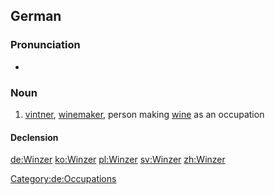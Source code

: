 ==German==
{{slim-wikipedia|lang=de}}

===Pronunciation===
* {{IPA|/ˈvɪntsɐ/|lang=de}}

===Noun===
{{de-noun|g=m|Winzers|Winzer|f=Winzerin}}

# [[vintner]], [[winemaker]], person making [[wine]] as an occupation

====Declension====
{{de-noun-m|s}}

[[Category:de:Occupations]]

[[de:Winzer]]
[[ko:Winzer]]
[[pl:Winzer]]
[[sv:Winzer]]
[[zh:Winzer]]